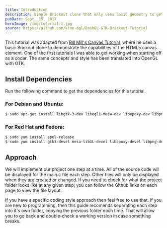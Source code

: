 ```yaml
---
title: Introduction
description: Simple Brickout clone that only uses basic geometry to get started. 
pubDate: Sept. 15, 2017
heroImage: /img/tutorial-1.jpg
source: https://github.com/kion-dgl/DashGL-GTK-Brickout-Tutorial
---
```


This tutorial was adapted from [Bill Mill's Canvas Tutorial](https://billmill.org/static/canvastutorial/), where he uses a basic Brickout clone to demonstrate the capabilities of the HTML5 canvas element. One of the first tutorials I was able to get working when starting off as a coder. The same concepts and style has been translated into OpenGL with GTK. 

## Install Dependencies

Run the following command to get the dependencies for this tutorial.

### For Debian and Ubuntu:

```bash
$ sudo apt-get install libgtk-3-dev libegl1-mesa-dev libepoxy-dev libpng-dev git
```

### For Red Hat and Fedora:

```bash
$ sudo yum install epel-release
$ sudo yum install gtk3-devel mesa-libGL-devel libepoxy-devel libpng-devel git
```

## Approach

We will implement our project one step at a time. All of the source code will be displayed for the main.c file each step. Other files will only be displayed when they are created or changed. If you need to check for what the project folder looks like at any given step, you can follow the Github links on each page to view the file layout. 

If you have a specific coding style approach then feel free to use that. If you are new to programming, then this guide recomends separating each step into it's own folder, copying the previous folder each time. That will allow you to go back and double-check a working version in case something breaks. 
